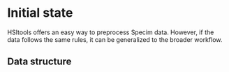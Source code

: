 # Initial state

HSItools offers an easy way to preprocess Specim data. However, if the data follows the same rules, it can be generalized to the broader workflow.

## Data structure

```r

```

